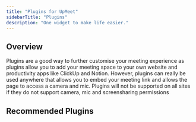 ```yaml
---
title: "Plugins for UpMeet"
sidebarTitle: "Plugins"
description: "One widget to make life easier."
---
```


## Overview
Plugins are a good way to further customise your meeting experience as plugins allow you to add your meeting space to your own website and productivity apps like ClickUp and Notion.
However, plugins can really be used anywhere that allows you to embed your meeting link and allows the page to access a camera and mic.
<Warning>Plugins will not be supported on all sites if they do not support camera, mic and screensharing permissions</Warning>


## Recommended Plugins
<CardGroup cols={2}>
  <Card title="Your Website" href="/integrations/website-installation">
  </Card>
  <Card title="ClickUp" href="/integrations/clickup">
  </Card>
  <Card title="Scheduling Apps" href="/integrations/bookingapp">
  </Card>
  <Card title="Notion (Widget)" href="/integrations/notion">
  </Card>
</CardGroup>
